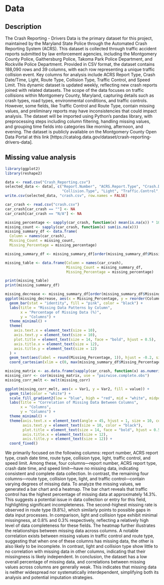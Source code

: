 # Data

## Description
The Crash Reporting - Drivers Data is the primary dataset for this project, maintained by the Maryland State Police through the Automated Crash Reporting System (ACRS). This dataset is collected through traffic accident reports submitted by law enforcement agencies, including the Montgomery County Police, Gaithersburg Police, Takoma Park Police Department, and Rockville Police Department. Provided in CSV format, the dataset contains 188,090 rows and 39 columns, with each row representing a unique traffic collision event. Key columns for analysis include ACRS Report Type, Crash Date/Time, Light, Route Type, Collision Type, Traffic Control, and Speed Limit. This dynamic dataset is updated weekly, reflecting new crash reports joined with related datasets. The scope of the data focuses on traffic collisions within Montgomery County, Maryland, capturing details such as crash types, road types, environmental conditions, and traffic controls. However, some fields, like Traffic Control and Route Type, contain missing values, and preliminary reports may have inconsistencies that could impact analysis. The dataset will be imported using Python’s pandas library, with preprocessing steps including column filtering, handling missing values, and grouping time fields into categories like morning, afternoon, and evening. The dataset is publicly available on the Montgomery County Open Data Portal at this link [https://catalog.data.gov/dataset/crash-reporting-drivers-data].


## Missing value analysis
```r
library(ggplot2)
library(reshape2)
```

```r
data <- read.csv("Crash_Reporting.csv")
selected_data <- data[, c("Report.Number", "ACRS.Report.Type", "Crash.Date.Time", "Route.Type",
                          "Collision.Type", "Light", "Traffic.Control", "Speed.Limit")]
write.csv(selected_data, "crash.csv", row.names = FALSE)
```

```r
car_crash <- read.csv("crash.csv")
car_crash[car_crash == ""] <- NA
car_crash[car_crash == "N/A"] <- NA

missing_percentage <- sapply(car_crash, function(x) mean(is.na(x)) * 100)
missing_count <- sapply(car_crash, function(x) sum(is.na(x)))
missing_summary_df <- data.frame(
  Column = names(car_crash),
  Missing_Count = missing_count,
  Missing_Percentage = missing_percentage)

missing_summary_df <- missing_summary_df[order(missing_summary_df$Missing_Percentage, decreasing = TRUE), ]

missing_table <- data.frame(Column = names(car_crash),
                            Missing_Count = missing_summary_df,
                            Missing_Percentage = missing_percentage)

print(missing_table)
print(missing_summary_df)
```

```r
missing_decrease <- missing_summary_df[order(missing_summary_df$Missing_Percentage, decreasing = TRUE), ]
ggplot(missing_decrease, aes(x = Missing_Percentage, y = reorder(Column, Missing_Percentage))) +
  geom_bar(stat = "identity", fill = "pink", color = "black") +
  labs(title = "Missing Data Patterns by Column",
       x = "Percentage of Missing Data (%)",
       y = "Columns") +
  theme_minimal() +
  theme(
    axis.text.x = element_text(size = 10),
    axis.text.y = element_text(size = 10),
    plot.title = element_text(size = 14, face = "bold", hjust = 0.5),
    axis.title.x = element_text(size = 12),
    axis.title.y = element_text(size = 12)
  ) +
  geom_text(aes(label = round(Missing_Percentage, 1)), hjust = -0.2, size = 3.5) +
  coord_cartesian(xlim = c(0, max(missing_summary_df$Missing_Percentage) + 5))
```

```r
missing_matrix <- as.data.frame(sapply(car_crash, function(x) as.numeric(is.na(x))))
missing_corr <- cor(missing_matrix, use = "pairwise.complete.obs")
missing_corr_melt <- melt(missing_corr)

ggplot(missing_corr_melt, aes(x = Var1, y = Var2, fill = value)) +
  geom_tile(color = "white") +
  scale_fill_gradient2(low = "blue", high = "red", mid = "white", midpoint = 0) +
  labs(title = "Correlation of Missing Data Between Columns",
       x = "Columns",
       y = "Columns") +
  theme_minimal() +
  theme(axis.text.x = element_text(angle = 45, hjust = 1, size = 10, color = "black"),
        axis.text.y = element_text(size = 10, color = "black"),
        plot.title = element_text(size = 14, face = "bold", hjust = 0.5),
        axis.title.x = element_text(size = 12),
        axis.title.y = element_text(size = 12)) +
  coord_fixed()
```

We primarily focused on the following columns: report number, ACRS report type, crash date time, route type, collision type, light, traffic control, and speed limit. Among these, four columns—report number, ACRS report type, crash date time, and speed limit—have no missing data, indicating consistent and complete data collection. In contrast, the remaining four columns—route type, collision type, light, and traffic control—contain varying degrees of missing data.
To analyze the missing values, we generated a bar chart and a heatmap. The bar chart reveals that traffic control has the highest percentage of missing data at approximately 14.3%. This suggests a potential issue in data collection or entry for this field, highlighting significant incompleteness. The second-highest missing rate is observed in route type (9.8%), which similarly points to possible gaps in data input processes. In comparison, light and collision type exhibit minimal missingness, at 0.8% and 0.3% respectively, reflecting a relatively high level of data completeness for these fields. The heatmap further illustrates the relationships between missing data across columns. A notable correlation exists between missing values in traffic control and route type, suggesting that when one of these columns has missing data, the other is also likely to be incomplete. In contrast, light and collision type show little to no correlation with missing data in other columns, indicating that their missingness is likely independent.
In conclusion, the dataset has a low overall percentage of missing data, and correlations between missing values across columns are generally weak. This indicates that missing data is neither widespread nor systematically interdependent, simplifying both its analysis and potential imputation strategies.

